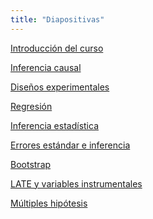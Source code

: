 ```yaml
---
title: "Diapositivas"
---
```


[Introducción del curso](./introduccion.html){target="_blank"}

[Inferencia causal](./inferencia-causal.html){target="_blank"}

[Diseños experimentales](./experimental.html){target="_blank"}

[Regresión](./regresion.html){target="_blank"}

[Inferencia estadística](./inferencia-estadistica.html){target="_blank"}

[Errores estándar e inferencia](./errores-estandar.html){target="_blank"}

[Bootstrap](./bootstrap.html){target="_blank"}

[LATE y variables instrumentales](./late.html){target="_blank"}

[Múltiples hipótesis](./multiples-hipotesis.html){target="_blank"}
